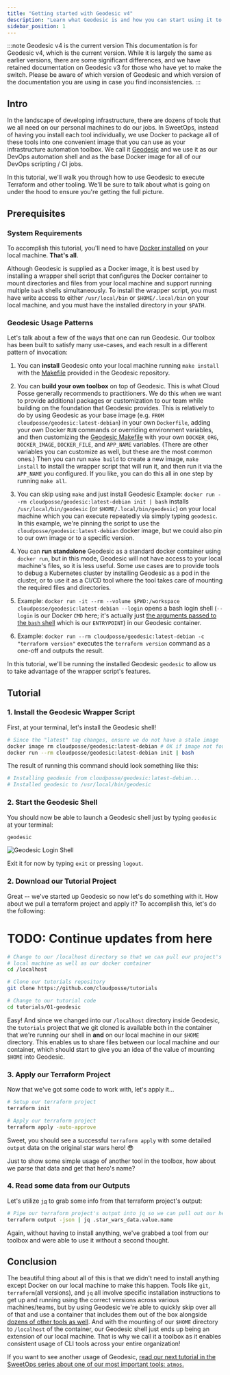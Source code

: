 ```yaml
---
title: "Getting started with Geodesic v4"
description: "Learn what Geodesic is and how you can start using it to simplify your local infrastructure development."
sidebar_position: 1
---
```


:::note Geodesic v4 is the current version
This documentation is for Geodesic v4, which is the current version.
While it is largely the same as earlier versions, there are some significant
differences, and we have retained documentation on Geodesic v3 for those who
have yet to make the switch. Please be aware of which version of Geodesic
and which version of the documentation you are using in case you find
inconsistencies.
:::

## Intro

In the landscape of developing infrastructure, there are dozens of tools that we all need on our personal machines to do our jobs. In SweetOps, instead of having you install each tool individually, we use Docker to package all of these tools into one convenient image that you can use as your infrastructure automation toolbox. We call it [Geodesic](/learn/toolchain/#geodesic) and we use it as our DevOps automation shell and as the base Docker image for all of our DevOps scripting / CI jobs.

In this tutorial, we'll walk you through how to use Geodesic to execute Terraform and other tooling. We'll be sure to talk about what is going on under the hood to ensure you're getting the full picture.

## Prerequisites

### System Requirements

To accomplish this tutorial, you'll need to have [Docker installed](https://docs.docker.com/get-docker/) on your local machine. **That's all**.

Although Geodesic is supplied as a Docker image, it is best used by installing a wrapper shell script
that configures the Docker container to mount directories and files from your local machine and support
running multiple `bash` shells simultaneously. To install the wrapper script, you must have write
access to either `/usr/local/bin` or `$HOME/.local/bin` on your local machine, and you must have
the installed directory in your `$PATH`.

### Geodesic Usage Patterns

Let's talk about a few of the ways that one can run Geodesic. Our toolbox has been built to satisfy many use-cases, and each result in a different pattern of invocation:
1. You can **install** Geodesic onto your local machine running `make install` with the [Makefile](https://github.com/cloudposse/geodesic/blob/main/Makefile) provided in the Geodesic repository.
1. You can **build your own toolbox** on top of Geodesic. This is what Cloud Posse generally recommends to
practitioners.
We do this when we want to provide additional packages or customization to our team while building on the foundation
that Geodesic provides. This is relatively to do by using Geodesic as your base image (e.g. `FROM
cloudposse/geodesic:latest-debian`) in your own `Dockerfile`, adding your own Docker `RUN` commands or overriding
environment variables, and then customizing the [Geodesic Makefile](https://github.com/cloudposse/geodesic/blob/main/Makefile)
with your own `DOCKER_ORG`, `DOCKER_IMAGE`, `DOCKER_FILE`, and `APP_NAME` variables. (There are other variables you
can customize as well, but these are the most common ones.) Then you can run `make build` to create a new image,
`make install` to install the wrapper script that will run it, and then run it via the `APP_NAME` you configured. If
you like, you can do this all in one step by running `make all`.

1. You can skip using `make` and just install Geodesic Example: `docker run --rm cloudposse/geodesic:latest-debian
init | bash` installs `/usr/local/bin/geodesic` (or `$HOME/.local/bin/geodesic`) on your local machine which you can
execute repeatedly via simply typing `geodesic`. In this example, we're pinning the script to use the `cloudposse/geodesic:latest-debian` docker image, but we could also pin to our own image or to a specific version.
1. You can **run standalone** Geodesic as a standard docker container using `docker run`, but in this mode, Geodesic
will not have access to your local machine's files, so it is less useful. Some use cases are to provide tools to
debug a Kubernetes cluster by installing Geodesic as a pod in the cluster, or to use it as a CI/CD tool where the
tool takes care of mounting the required files and directories.
1. Example: `docker run -it --rm --volume $PWD:/workspace cloudposse/geodesic:latest-debian --login` opens a bash login
shell (`--login` is our Docker `CMD` here; it's actually just [the arguments passed to the `bash` shell](https://www.gnu.org/software/bash/manual/html_node/Bash-Startup-Files.html) which is our `ENTRYPOINT`) in our Geodesic container.
1. Example: `docker run --rm cloudposse/geodesic:latest-debian -c "terraform version"` executes the `terraform version` command as a one-off and outputs the result.

In this tutorial, we'll be running the installed Geodesic `geodesic` to allow us to take advantage of the wrapper script's features.

## Tutorial

### 1. Install the Geodesic Wrapper Script

First, at your terminal, let's install the Geodesic shell!

```bash
# Since the "latest" tag changes, ensure we do not have a stale image
docker image rm cloudposse/geodesic:latest-debian # OK if image not found
docker run --rm cloudposse/geodesic:latest-debian init | bash
```

The result of running this command should look something like this:

```bash
# Installing geodesic from cloudposse/geodesic:latest-debian...
# Installed geodesic to /usr/local/bin/geodesic
```

### 2. Start the Geodesic Shell

You should now be able to launch a Geodesic shell just by typing `geodesic` at your terminal:

```bash
geodesic
```

![Geodesic Login Shell](/assets/geodesic-login-shell.png)

Exit it for now by typing `exit` or pressing `logout`.

### 2. Download our Tutorial Project

Great -- we've started up Geodesic so now let's do something with it. How about we pull a terraform project and apply it? To accomplish this, let's do the following:

# TODO: Continue updates from here

```bash
# Change to our /localhost directory so that we can pull our project's code to our
# local machine as well as our docker container
cd /localhost

# Clone our tutorials repository
git clone https://github.com/cloudposse/tutorials

# Change to our tutorial code
cd tutorials/01-geodesic
```

Easy! And since we changed into our `/localhost` directory inside Geodesic, the `tutorials` project that we git cloned is available both in the container that we're running our shell in **and** on our local machine in our `$HOME` directory. This enables us to share files between our local machine and our container, which should start to give you an idea of the value of mounting `$HOME` into Geodesic.

### 3. Apply our Terraform Project

Now that we've got some code to work with, let's apply it...

```bash
# Setup our terraform project
terraform init

# Apply our terraform project
terraform apply -auto-approve
```

Sweet, you should see a successful `terraform apply` with some detailed `output` data on the original star wars hero! 😎

Just to show some simple usage of another tool in the toolbox, how about we parse that data and get that hero's name?

### 4. Read some data from our Outputs

Let's utilize [`jq`](https://github.com/stedolan/jq) to grab some info from that terraform project's output:

```bash
# Pipe our terraform project's output into jq so we can pull out our hero's name
terraform output -json | jq .star_wars_data.value.name
```

Again, without having to install anything, we've grabbed a tool from our toolbox and were able to use it without a second thought.

## Conclusion

The beautiful thing about all of this is that we didn't need to install anything except Docker on our local machine to make this happen. Tools like `git`, `terraform`(all versions), and `jq` all involve specific installation instructions to get up and running using the correct versions across various machines/teams, but by using Geodesic we're able to quickly skip over all of that and use a container that includes them out of the box alongside [dozens of other tools as well](https://github.com/cloudposse/packages/tree/master/vendor). And with the mounting of our `$HOME` directory to `/localhost` of the container, our Geodesic shell just ends up being an extension of our local machine. That is why we call it a toolbox as it enables consistent usage of CLI tools across your entire organization!

If you want to see another usage of Geodesic, [read our next tutorial in the SweetOps series about one of our most important tools: `atmos`.](https://atmos.tools/quick-start/introduction)
